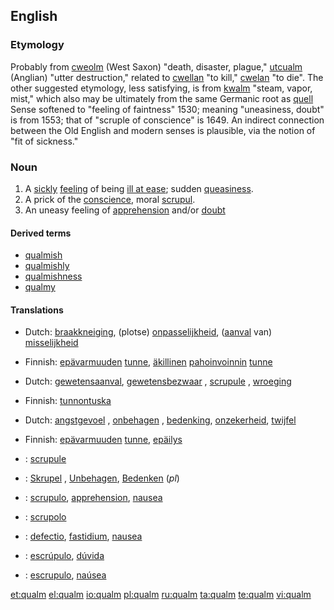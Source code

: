 {{also|Qualm}}
==English==

===Etymology===
Probably from {{etyl|ang}} [[cweolm]] (West Saxon) "death, disaster, plague," [[utcualm]] (Anglian) "utter destruction," related to [[cwellan]] "to kill," [[cwelan]] "to die". The other suggested etymology, less satisfying, is from {{etyl|nl}} [[kwalm]] "steam, vapor, mist," which also may be ultimately from the same Germanic root as [[quell]] Sense softened to "feeling of faintness" 1530; meaning "uneasiness, doubt" is from 1553; that of "scruple of conscience" is 1649. An indirect connection between the Old English and modern senses is plausible, via the notion of "fit of sickness."

===Noun===
{{en-noun}}

# A [[sickly]] [[feeling]] of being [[ill at ease]]; sudden [[queasiness]].
# A prick of the [[conscience]], moral [[scrupul]].
# An uneasy feeling of [[apprehension]] and/or [[doubt]]

====Derived terms====
* [[qualmish]]
* [[qualmishly]]
* [[qualmishness]]
* [[qualmy]]

====Translations====
{{trans-top|A sickly feeling of being ill at ease; sudden [[queasiness}}
* Dutch: [[braakkneiging]], (plotse) [[onpasselijkheid]], ([[aanval]] van) [[misselijkheid]]
{{trans-mid}}
* Finnish: [[epävarmuus|epävarmuuden]] [[tunne]], [[äkillinen]] [[pahoinvointi|pahoinvoinnin]] [[tunne]]
{{trans-bottom}}

{{trans-top|A prick of the conscience, moral scrupul}}
* Dutch: [[gewetensaanval]], [[gewetensbezwaar]] {{n}}, [[scrupule]] {{m}}, [[wroeging]] 
{{trans-mid}}
* Finnish: [[tunnontuska]]
{{trans-bottom}}

{{trans-top|A certain feeling of apprehension, doubt and uneasiness}}
* Dutch: [[angstgevoel]] {{n}}, [[onbehagen]] {{n}}, [[bedenking]], [[onzekerheid]], [[twijfel]] 
{{trans-mid}}
* Finnish: [[epävarmuus|epävarmuuden]] [[tunne]], [[epäilys]]
{{trans-bottom}}

{{checktrans-top|}}
* {{ttbc|French}}: [[scrupule]] {{m}}
* {{ttbc|German}}: [[Skrupel]] {{m}}, [[Unbehagen]], [[Bedenken]] {{n|p}} (''pl'') 
* {{ttbc|Interlingua}}: [[scrupulo]], [[apprehension]], [[nausea]] 
{{trans-mid}}
* {{ttbc|Italian}}: [[scrupolo]]
* {{ttbc|Latin}}: [[defectio]], [[fastidium]], [[nausea]] 
* {{ttbc|Portuguese}}: [[escrúpulo]], [[dúvida]] 
* {{ttbc|Spanish}}: [[escrupulo]], [[naúsea]] 
{{trans-bottom}}

[[et:qualm]]
[[el:qualm]]
[[io:qualm]]
[[pl:qualm]]
[[ru:qualm]]
[[ta:qualm]]
[[te:qualm]]
[[vi:qualm]]